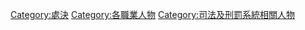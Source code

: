 [[Category:處決|Category:處決]]
[[Category:各職業人物|Category:各職業人物]]
[[Category:司法及刑罰系統相關人物|Category:司法及刑罰系統相關人物]]